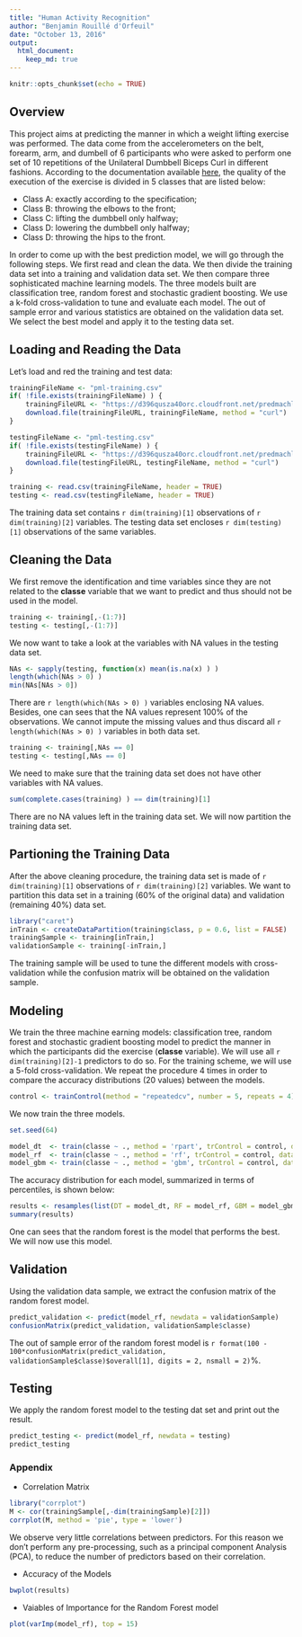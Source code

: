 ```yaml
---
title: "Human Activity Recognition"
author: "Benjamin Rouillé d'Orfeuil"
date: "October 13, 2016"
output: 
  html_document:
    keep_md: true
---
```


```r
knitr::opts_chunk$set(echo = TRUE)
```


## Overview
This project aims at predicting the manner in which a weight lifting exercise was performed. The data come from the accelerometers on the belt, forearm, arm, and dumbell of 6 participants who were asked to perform one set of 10 repetitions of the Unilateral Dumbbell Biceps Curl in different fashions. According to the documentation available [here](http://groupware.les.inf.puc-rio.br/har#ixzz4N0qkUPtC), the quality of the execution of the exercise is divided in 5 classes that are listed below:

* Class A: exactly according to the specification;
* Class B: throwing the elbows to the front;
* Class C: lifting the dumbbell only halfway;
* Class D: lowering the dumbbell only halfway;
* Class D: throwing the hips to the front.

In order to come up with the best prediction model, we will go through the following steps. We first read and clean the data. We then divide the training data set into a training and validation data set. We then compare three sophisticated machine learning models. The three models built are classification tree, random forest and stochastic gradient boosting. We use a k-fold cross-validation to tune and evaluate each model. The out of sample error and various statistics are obtained on the validation data set. We select the best model and apply it to the testing data set.


## Loading and Reading the Data
Let's load and red the training and test data:
```r
trainingFileName <- "pml-training.csv"
if( !file.exists(trainingFileName) ) {
    trainingFileURL <- "https://d396qusza40orc.cloudfront.net/predmachlearn/pml-training.csv"
    download.file(trainingFileURL, trainingFileName, method = "curl")
}

testingFileName <- "pml-testing.csv"
if( !file.exists(testingFileName) ) {
    trainingFileURL <- "https://d396qusza40orc.cloudfront.net/predmachlearn/pml-testing.csv"
    download.file(testingFileURL, testingFileName, method = "curl")
}

training <- read.csv(trainingFileName, header = TRUE)
testing <- read.csv(testingFileName, header = TRUE)
```
The training data set contains `r dim(training)[1]` observations of `r dim(training)[2]` variables. The testing data set encloses `r dim(testing)[1]` observations of the same variables.


## Cleaning the Data
We first remove the identification and time variables since they are not related to the **classe** variable that we want to predict and thus should not be used in the model.
```r
training <- training[,-(1:7)]
testing <- testing[,-(1:7)]
```
We now want to take a look at the variables with NA values in the testing data set.
```r
NAs <- sapply(testing, function(x) mean(is.na(x) ) )
length(which(NAs > 0) ) 
min(NAs[NAs > 0])
```
There are `r length(which(NAs > 0) )` variables enclosing NA values. Besides, one can sees that the NA values represent 100% of the observations. We cannot impute the missing values and thus discard all `r length(which(NAs > 0) )` variables in both data set.
```r
training <- training[,NAs == 0]
testing <- testing[,NAs == 0]
```
We need to make sure that the training data set does not have other variables with NA values.
```r
sum(complete.cases(training) ) == dim(training)[1]
```
There are no NA values left in the training data set. We will now partition the training data set.


## Partioning the Training Data
After the above cleaning procedure, the training data set is made of `r dim(training)[1]` observations of `r dim(training)[2]` variables. We want to partition this data set in a training (60% of the original data) and validation (remaining 40%) data set.
```r
library("caret")
inTrain <- createDataPartition(training$class, p = 0.6, list = FALSE)
trainingSample <- training[inTrain,]
validationSample <- training[-inTrain,]
```
The training sample will be used to tune the different models with cross-validation while the confusion matrix will be obtained on the validation sample.

## Modeling
We train the three machine earning models: classification tree, random forest and stochastic gradient boosting model to predict the manner in which the participants did the exercise (**classe** variable). We will use all `r dim(training)[2]-1` predictors to do so. For the training scheme, we will use a 5-fold cross-validation. We repeat the procedure 4 times in order to compare the accuracy distributions (20 values) between the models.
```r
control <- trainControl(method = "repeatedcv", number = 5, repeats = 4)
```
We now train the three models.
```r
set.seed(64)

model_dt  <- train(classe ~ ., method = 'rpart', trControl = control, data = trainingSample)
model_rf  <- train(classe ~ ., method = 'rf', trControl = control, data = trainingSample, ntree = 200)
model_gbm <- train(classe ~ ., method = 'gbm', trControl = control, data = trainingSample, verbose = FALSE)
```

The accuracy distribution for each model, summarized in terms of percentiles, is shown below:
```r
results <- resamples(list(DT = model_dt, RF = model_rf, GBM = model_gbm, RF = model_rf) )
summary(results)
```
One can sees that the random forest is the model that performs the best. We will now use this model.


## Validation
Using the validation data sample, we extract the confusion matrix of the random forest model.
```r
predict_validation <- predict(model_rf, newdata = validationSample)
confusionMatrix(predict_validation, validationSample$classe)
```
The out of sample error of the random forest model is `r format(100 - 100*confusionMatrix(predict_validation, validationSample$classe)$overall[1], digits = 2, nsmall = 2)`%.


## Testing
We apply the random forest model to the testing dat set and print out the result.
```r
predict_testing <- predict(model_rf, newdata = testing)
predict_testing
```



### Appendix
* Correlation Matrix
```r
library("corrplot")
M <- cor(trainingSample[,-dim(trainingSample)[2]])
corrplot(M, method = 'pie', type = 'lower')
```

We observe very little correlations between predictors. For this reason we don't perform any pre-processing, such as a principal component Analysis (PCA), to reduce the number of predictors based on their correlation.

* Accuracy of the Models
```r
bwplot(results)
```

* Vaiables of Importance for the Random Forest model
```r
plot(varImp(model_rf), top = 15)
```

